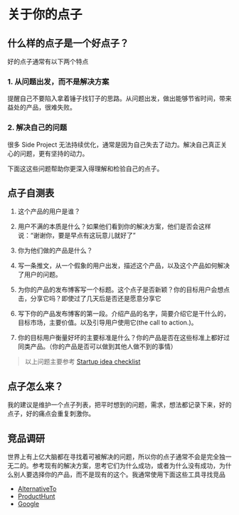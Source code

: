 # 关于你的点子

## 什么样的点子是一个好点子？

好的点子通常有以下两个特点

### 1. 从问题出发，而不是解决方案

提醒自己不要陷入拿着锤子找钉子的思路。从问题出发，做出能够节省时间，带来益处的产品，很难失败。

### 2. 解决自己的问题

很多 Side Project 无法持续优化，通常是因为自己失去了动力。解决自己真正关心的问题，更有坚持的动力。

下面这这些问题帮助你更深入得理解和检验自己的点子。

## 点子自测表

1. 这个产品的用户是谁？

2. 用户不满的本质是什么？如果他们看到你的解决方案，他们是否会这样说：“谢谢你，要是早点有这玩意儿就好了”

3. 你为他们做的产品是什么？

4. 写一条推文，从一个假象的用户出发，描述这个产品，以及这个产品如何解决了用户的问题。

5. 为你的产品的发布博客写一个标题。这个点子是否新颖？你的目标用户会想点击，分享它吗？即使过了几天后是否还是愿意分享它

6. 写下你的产品发布博客的第一段。介绍产品的名字，简要介绍它是干什么的，目标市场，主要价值。以及引导用户使用它(the call to action.)。

7. 你的目标用户衡量好坏的主要标准是什么？你的产品是否在这些标准上都好过同类产品。（你的产品是否可以做到其他人做不到的事情）

> 以上问题主要参考 [Startup idea checklist](https://www.defmacro.org/2019/03/26/startup-checklist.html)

## 点子怎么来？

我的建议是维护一个点子列表，把平时想到的问题，需求，想法都记录下来，好的点子，好的痛点会重复刺激你。

## 竞品调研

世界上有上亿大脑都在寻找着可被解决的问题，所以你的点子通常不会是完全独一无二的。参考现有的解决方案，思考它们为什么成功，或者为什么没有成功，为什么别人要选择你的产品，而不是现有的这个。我通常使用下面这些工具寻找竞品

- [AlternativeTo](https://alternativeto.net/)
- [ProductHunt](https://www.producthunt.com/)
- [Google](https://google.com)

